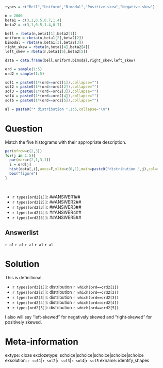 ```r
types = c("Bell","Uniform","Bimodal","Positive-skew","Negative-skew")

n = 2000
beta1 = c(3,1,0.5,0.7,1.4)
beta2 = c(3,1,0.5,1.4,0.7)

bell = rbeta(n,beta1[1],beta2[1])
uniform = rbeta(n,beta1[2],beta2[2])
bimodal = rbeta(n,beta1[3],beta2[3])
right_skew = rbeta(n,beta1[4],beta2[4])
left_skew = rbeta(n,beta1[5],beta2[5])

data = data.frame(bell,uniform,bimodal,right_skew,left_skew)

ord = sample(1:5)
ord2 = sample(1:5)

sol1 = paste0(1*(ord==ord2[1]),collapse="")
sol2 = paste0(1*(ord==ord2[2]),collapse="")
sol3 = paste0(1*(ord==ord2[3]),collapse="")
sol4 = paste0(1*(ord==ord2[4]),collapse="")
sol5 = paste0(1*(ord==ord2[5]),collapse="")

al = paste0("* distribution ",1:5,collapse="\n")

```


Question
========

Match the five histograms with their appropriate description.

```r
par(mfrow=c(2,3))
for(j in 1:5){
  par(mar=c(2,1,3,1))
  i = ord[j]
  hist(data[,i],axes=F,xlim=c(0,1),main=paste0("distribution ",j),col=rgb(0.9,0.7,0.7))
  box("figure")
}
```
\


* `r types[ord2[1]]`: ##ANSWER1##
* `r types[ord2[2]]`: ##ANSWER2##
* `r types[ord2[3]]`: ##ANSWER3##
* `r types[ord2[4]]`: ##ANSWER4##
* `r types[ord2[5]]`: ##ANSWER5##

Answerlist
--------

`r al`
`r al`
`r al`
`r al`
`r al`



Solution
========

This is definitional.


* `r types[ord2[1]]`: distribution `r which(ord==ord2[1])`
* `r types[ord2[2]]`: distribution `r which(ord==ord2[2])`
* `r types[ord2[3]]`: distribution `r which(ord==ord2[3])`
* `r types[ord2[4]]`: distribution `r which(ord==ord2[4])`
* `r types[ord2[5]]`: distribution `r which(ord==ord2[5])`


I also will say "left-skewed" for negatively skewed and "right-skewed" for positively skewed.


Meta-information
================
extype: cloze
exclozetype: schoice|schoice|schoice|schoice|schoice
exsolution: `r sol1`|`r sol2`|`r sol3`|`r sol4`|`r sol5`
exname: identify_shapes